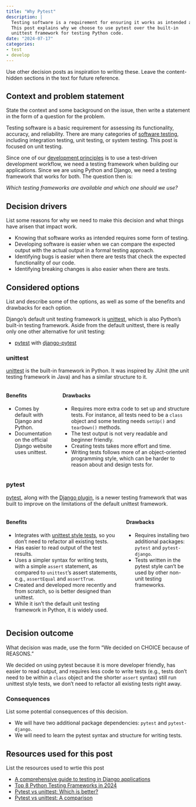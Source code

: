 ```yaml
---
title: "Why Pytest"
description: |
  Testing software is a requirement for ensuring it works as intended and because we use a test-driven development workflow.  
  This post explains why we choose to use pytest over the built-in 
  unittest framework for testing Python code.
date: "2024-07-17"
categories:
- test
- develop
---
```


::: content-hidden
Use other decision posts as inspiration to writing these. Leave the
content-hidden sections in the text for future reference.
:::

## Context and problem statement

::: content-hidden
State the context and some background on the issue, then write a
statement in the form of a question for the problem.
:::

Testing software is a basic requirement for assessing its functionality,
accuracy, and reliability. There are many categories of [software
testing](https://en.wikipedia.org/wiki/Software_testing), including
integration testing, unit testing, or system testing. This post is
focused on unit testing.

Since one of our [development
principles](https://design.seedcase-project.org/style/development) is to
use a test-driven development workflow, we need a testing framework when
building our applications. Since we are using Python and Django, we need
a testing framework that works for both. The question then is:

*Which testing frameworks are available and which one should we use?*

## Decision drivers

::: content-hidden
List some reasons for why we need to make this decision and what things
have arisen that impact work.
:::

-   Knowing that software works as intended requires some form of
    testing.
-   Developing software is easier when we can compare the expected
    output with the actual output in a formal testing approach.
-   Identifying bugs is easier when there are tests that check the
    expected functionality of our code.
-   Identifying breaking changes is also easier when there are tests.

## Considered options

::: content-hidden
List and describe some of the options, as well as some of the benefits
and drawbacks for each option.
:::

Django's default unit testing framework is
[unittest](https://docs.python.org/3/library/unittest.html), which is
also Python's built-in testing framework. Aside from the default
unittest, there is really only one other alternative for unit testing:

-   [pytest](https://docs.pytest.org/en/8.2.x/) with
    [django-pytest](https://pytest-django.readthedocs.io/en/latest/)

### unittest

[unittest](https://docs.python.org/3/library/unittest.html) is the
built-in framework in Python. It was inspired by JUnit (the unit testing
framework in Java) and has a similar structure to it.

::::: columns
::: column
#### Benefits

-   Comes by default with Django and Python.
-   Documentation on the official Django website uses unittest.
:::

::: column
#### Drawbacks

-   Requires more extra code to set up and structure tests. For instance,
    all tests need to be a `class` object and some testing needs
    `setUp()` and `tearDown()` methods.
-   The test output is not very readable and beginner friendly.
-   Creating tests takes more effort and time.
-   Writing tests follows more of an object-oriented programming style,
    which can be harder to reason about and design tests for.
:::
:::::

### pytest

[pytest](https://docs.pytest.org/en/8.2.x/), along with the [Django
plugin](https://pytest-django.readthedocs.io/en/latest/), is a newer
testing framework that was built to improve on the limitations of the
default unittest framework.

::::: columns
::: column
#### Benefits

-   Integrates with [unittest style
    tests](https://docs.pytest.org/en/7.1.x/how-to/unittest.html), so you
    don't need to refactor all existing tests.
-   Has easier to read output of the test results.
-   Uses a simpler syntax for writing tests, with a simple `assert`
    statement, as compared to `unittest`'s assert statements, e.g., `assertEqual` and `assertTrue`.
-   Created and developed more recently and from scratch, so is better
    designed than unittest.
-   While it isn't the default unit testing framework in Python, it is
    widely used.
:::

::: column
#### Drawbacks

-   Requires installing two additional packages: `pytest` and
    `pytest-django`.
-   Tests written in the pytest style can't be used by other non-unit
    testing frameworks.
:::
:::::

## Decision outcome

::: content-hidden
What decision was made, use the form "We decided on CHOICE because of
REASONS."
:::

We decided on using pytest because it is more developer friendly, has easier
to read output, and requires less code to write tests (e.g., tests don't need to be within a `class` object and the shorter `assert` syntax)
still run unittest style tests, we don't need to refactor all existing
tests right away.

### Consequences

::: content-hidden
List some potential consequences of this decision.
:::

-   We will have two additional package dependencies: `pytest` and
    `pytest-django`.
-   We will need to learn the pytest syntax and structure for writing
    tests.

## Resources used for this post

::: content-hidden
List the resources used to wrtie this post
:::

-   [A comprehensive guide to testing in Django
    applications](https://atharvashah.netlify.app/posts/tech/django-testing-guide/)
-   [Top 8 Python Testing Frameworks in
    2024](https://www.browserstack.com/guide/top-python-testing-frameworks)
-   [Pytest vs unittest: Which is
    better?](https://blog.jetbrains.com/pycharm/2024/03/pytest-vs-unittest/)
-   [Pytest vs unittest: A
    comparison](https://www.browserstack.com/guide/pytest-vs-unittest)
